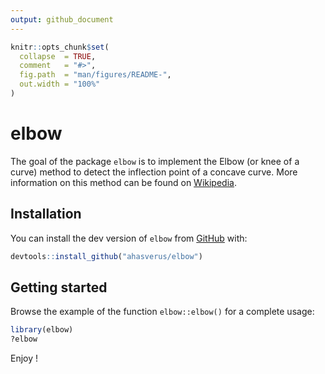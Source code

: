 ```yaml
---
output: github_document
---
```


<!-- README.md is generated from README.Rmd. Please edit that file -->

```r
knitr::opts_chunk$set(
  collapse  = TRUE,
  comment   = "#>",
  fig.path  = "man/figures/README-",
  out.width = "100%"
)
```

# elbow

<!-- badges: start -->
<!-- badges: end -->

The goal of the package `elbow` is to implement the Elbow (or knee of a curve)
method to detect the inflection point of a concave curve. More information on
this method can be found on [Wikipedia](https://en.wikipedia.org/wiki/Elbow_method_(clustering)).

## Installation

You can install the dev version of `elbow` from [GitHub](https://github.com/ahasverus/elbow) with:

```r
devtools::install_github("ahasverus/elbow")
```

## Getting started

Browse the example of the function `elbow::elbow()` for a complete usage:

```r
library(elbow)
?elbow
```

Enjoy !
